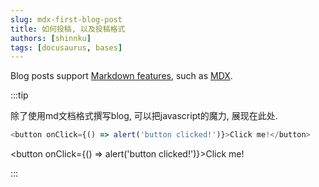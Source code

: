 ```yaml
---
slug: mdx-first-blog-post
title: 如何投稿, 以及投稿格式
authors: [shinnku]
tags: [docusaurus, bases]
---
```


Blog posts support [Markdown features](https://docusaurus.io/docs/markdown-features), such as [MDX](https://mdxjs.com/).

:::tip

除了使用md文档格式撰写blog, 可以把javascript的魔力, 展现在此处.

```js
<button onClick={() => alert('button clicked!')}>Click me!</button>
```

<button onClick={() => alert('button clicked!')}>Click me!</button>

:::
